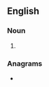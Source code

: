 ==English==

===Noun===
{{head|en|noun form}}

# {{plural of|en|cornist}}

===Anagrams===
* {{anagrams|en|a=cinorsst|cistrons}}